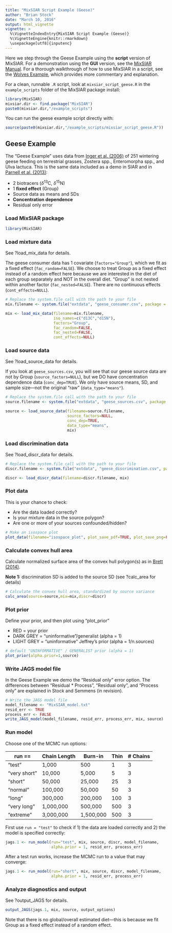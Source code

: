 ```yaml
---
title: "MixSIAR Script Example (Geese)"
author: "Brian Stock"
date: "March 10, 2016"
output: html_vignette
vignette: >
  %\VignetteIndexEntry{MixSIAR Script Example (Geese)}
  %\VignetteEngine{knitr::rmarkdown}
  \usepackage[utf8]{inputenc} 
---
```


Here we step through the Geese Example using the **script** version of MixSIAR. For a demonstration using the **GUI** version, see the [MixSIAR Manual](https://github.com/brianstock/MixSIAR/blob/master/inst/mixsiar_manual_small.pdf). For a thorough walkthrough of how to use MixSIAR in a script, see the [Wolves Example](http://htmlpreview.github.com/?https://github.com/brianstock/MixSIAR/blob/master/inst/doc/wolves_ex.html), which provides more commentary and explanation.

For a clean, runnable `.R` script, look at `mixsiar_script_geese.R` in the `example_scripts` folder of the MixSIAR package install:
```r
library(MixSIAR)
mixsiar.dir <- find.package("MixSIAR")
paste0(mixsiar.dir,"/example_scripts")
```

You can run the geese example script directly with:
```r
source(paste0(mixsiar.dir,"/example_scripts/mixsiar_script_geese.R"))
```

## Geese Example

The "Geese Example" uses data from [Inger et al. (2006)](http://onlinelibrary.wiley.com/doi/10.1111/j.1365-2656.2006.01142.x/full) of 251 wintering geese feeding on terrestrial grasses, Zostera spp., Enteromorpha spp., and Ulva lactuca. This is the same data included as a demo in SIAR and in [Parnell et al. (2013)](http://onlinelibrary.wiley.com/doi/10.1002/env.2221/full):

+ 2 biotracers ($\delta^{13}$C, $\delta^{15}$N)
+ 1 **fixed effect** (Group)
+ Source data as means and SDs
+ **Concentration dependence**
+ Residual only error

### Load MixSIAR package

```r
library(MixSIAR)
```

### Load mixture data

See ?load_mix_data for details.

The geese consumer data has 1 covariate (`factors="Group"`), which we fit as a fixed effect (`fac_random=FALSE`). We choose to treat Group as a fixed effect instead of a random effect here because we are interested in the diet of each group separately and NOT in the overall diet. "Group" is not nested within another factor (`fac_nested=FALSE`). There are no continuous effects (`cont_effects=NULL`).

```r
# Replace the system.file call with the path to your file
mix.filename <- system.file("extdata", "geese_consumer.csv", package = "MixSIAR")

mix <- load_mix_data(filename=mix.filename,
					 iso_names=c("d13C","d15N"),
					 factors="Group",
					 fac_random=FALSE,
					 fac_nested=FALSE,
					 cont_effects=NULL)
```

### Load source data

See ?load_source_data for details.

If you look at `geese_sources.csv`, you will see that our geese source data are not by Group (`source_factors=NULL`), but we DO have concentration dependence data (`conc_dep=TRUE`). We only have source means, SD, and sample size---not the original "raw" (`data_type="means"`).

```r
# Replace the system.file call with the path to your file
source.filename <- system.file("extdata", "geese_sources.csv", package = "MixSIAR")

source <- load_source_data(filename=source.filename,
						   source_factors=NULL,
						   conc_dep=TRUE,
						   data_type="means",
						   mix)
```

### Load discrimination data

See ?load_discr_data for details.

```r
# Replace the system.file call with the path to your file
discr.filename <- system.file("extdata", "geese_discrimination.csv", package = "MixSIAR")

discr <- load_discr_data(filename=discr.filename, mix)
```

### Plot data

This is your chance to check:

+ Are the data loaded correctly?
+ Is your mixture data in the source polygon?
+ Are one or more of your sources confounded/hidden?

```r
# Make an isospace plot
plot_data(filename="isospace_plot", plot_save_pdf=TRUE, plot_save_png=FALSE, mix,source,discr)
```

### Calculate convex hull area

Calculate normalized surface area of the convex hull polygon(s) as in [Brett (2014)](http://www.int-res.com/articles/suppl/m514p001_supp.pdf).

**Note 1:** discrimination SD is added to the source SD (see ?calc_area for details)

```r
# Calculate the convex hull area, standardized by source variance
calc_area(source=source,mix=mix,discr=discr)
```

### Plot prior

Define your prior, and then plot using "plot_prior"

+ RED = your prior
+ DARK GREY = "uninformative"/generalist (alpha = 1)
+ LIGHT GREY = "uninformative" Jeffrey's prior (alpha = 1/n.sources)

```r
# default "UNINFORMATIVE" / GENERALIST prior (alpha = 1)
plot_prior(alpha.prior=1,source)
```

### Write JAGS model file
    
In the Geese Example we demo the "Residual only" error option. The differences between "Residual * Process", "Residual only", and "Process only" are explained in Stock and Semmens (in revision).

```r
# Write the JAGS model file
model_filename <- "MixSIAR_model.txt"
resid_err <- TRUE
process_err <- FALSE
write_JAGS_model(model_filename, resid_err, process_err, mix, source)
```

### Run model

Choose one of the MCMC run options:

| run ==  | Chain Length | Burn-in | Thin | # Chains |
| ------------- | ------------- | ------------- | ------------- | ------------- |
| "test" | 1,000 | 500 | 1 | 3 |
| "very short" | 10,000 | 5,000 | 5 | 3 |
| "short" | 50,000 | 25,000 | 25 | 3 |
| "normal" | 100,000 | 50,000 | 50 | 3 |
| "long" | 300,000 | 200,000 | 100 | 3 |
| "very long" | 1,000,000 | 500,000 | 500 | 3 |
| "extreme" | 3,000,000 | 1,500,000 | 500 | 3 |

First use `run = "test"` to check if 1) the data are loaded correctly and 2) the model is specified correctly:
```r
jags.1 <- run_model(run="test", mix, source, discr, model_filename, 
                    alpha.prior = 1, resid_err, process_err)
```

After a test run works, increase the MCMC run to a value that may converge:
```r
jags.1 <- run_model(run="short", mix, source, discr, model_filename,
                    alpha.prior = 1, resid_err, process_err)
```

### Analyze diagnostics and output

See ?output_JAGS for details.

```r
output_JAGS(jags.1, mix, source, output_options)
```

Note that there is no global/overall estimated diet---this is because we fit Group as a fixed effect instead of a random effect.
